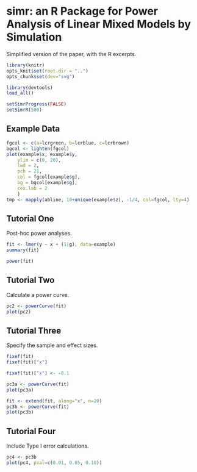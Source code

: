 simr: an R Package for Power Analysis of Linear Mixed Models by Simulation
========================================================

Simplified version of the paper, with the R excerpts.

```r
library(knitr)
opts_knit$set(root.dir = "..")
opts_chunk$set(dev="svg")
```

```r
library(devtools)
load_all()
```


```r
setSimrProgress(FALSE)
setSimrR(500)
```

Example Data
------------

```r
fgcol <- c(a=lcrgreen, b=lcrblue, c=lcrbrown)
bgcol <- lighten(fgcol)
plot(example$x, example$y,
    ylim = c(0, 20),
    lwd = 2,
    pch = 21,
    col = fgcol[example$g],
    bg = bgcol[example$g],
    cex.lab = 2
    )
tmp <- mapply(abline, 10+unique(example$z), -1/4, col=fgcol, lty=4)
```

Tutorial One
------------

Post-hoc power analyses.

```r
fit <- lmer(y ~ x + (1|g), data=example)
summary(fit)

power(fit)
```

Tutorial Two
------------

Calculate a power curve.

```r
pc2 <- powerCurve(fit)
plot(pc2)
```

Tutorial Three
--------------

Specify the sample and effect sizes.

```r
fixef(fit)
fixef(fit)["x"]
```

```r
fixef(fit)["x"] <- -0.1
```

```r
pc3a <- powerCurve(fit)
plot(pc3a)
```

```r
fit <- extend(fit, along="x", n=20)
pc3b <- powerCurve(fit)
plot(pc3b)
```

Tutorial Four
-------------

Include Type I error calculations.

```r
pc4 <- pc3b
plot(pc4, pval=c(0.01, 0.05, 0.10))
```